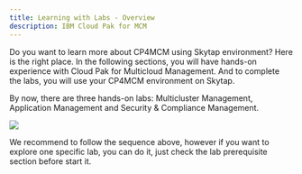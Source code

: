 ```yaml
---
title: Learning with Labs - Overview
description: IBM Cloud Pak for MCM
---
```


Do you want to learn more about CP4MCM using Skytap environment? Here is the right place. In the following sections, you will have hands-on experience with Cloud Pak for Multicloud Management. And to complete the labs, you will use your CP4MCM environment on Skytap.

By now, there are three hands-on labs: Multicluster Management, Application Management and Security & Compliance Management.

![](images/toc.png)

We recommend to follow the sequence above, however if you want to explore one specific lab, you can do it, just check the lab prerequisite section before start it.
